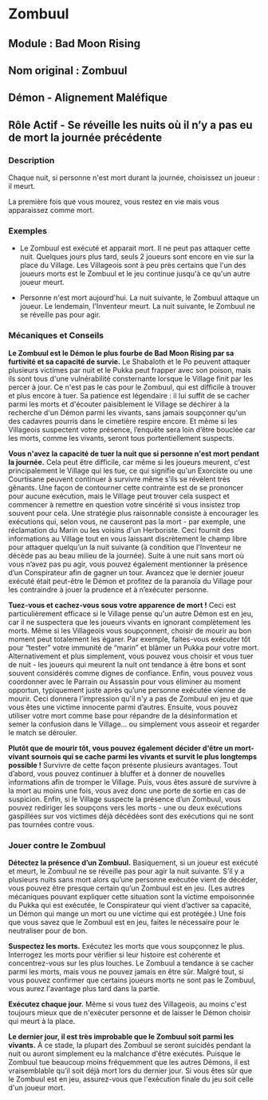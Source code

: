 # Zombuul

## Module : Bad Moon Rising

## Nom original : Zombuul

## Démon - Alignement Maléfique

## Rôle Actif - Se réveille les nuits où il n’y a pas eu de mort la journée précédente

### Description

Chaque nuit, si personne n'est mort durant la journée, choisissez un joueur : il meurt.

La première fois que vous mourez, vous restez en vie mais vous apparaissez comme mort.

### Exemples

- Le Zombuul est exécuté et apparait mort. Il ne peut pas attaquer cette nuit. Quelques jours plus tard, seuls 2 joueurs sont encore en vie sur la place du Village. Les Villageois sont à peu près certains que l'un des joueurs morts est le Zombuul et le jeu continue jusqu'à ce qu'un autre joueur meurt.

- Personne n'est mort aujourd'hui. La nuit suivante, le Zombuul attaque un joueur. Le lendemain, l'Inventeur meurt. La nuit suivante, le Zombuul ne se réveille pas pour agir.

### Mécaniques et Conseils

**Le Zombuul est le Démon le plus fourbe de Bad Moon Rising par sa furtivité et sa capacité de survie.** Le Shabaloth et le Po peuvent attaquer plusieurs victimes par nuit et le Pukka peut frapper avec son poison, mais ils sont tous d'une vulnérabilité consternante lorsque le Village finit par les percer à jour. Ce n'est pas le cas pour le Zombuul, qui est difficile à trouver et plus encore à tuer. Sa patience est légendaire : il lui suffit de se cacher parmi les morts et d'écouter paisiblement le Village se déchirer à la recherche d'un Démon parmi les vivants, sans jamais soupçonner qu'un des cadavres pourris dans le cimetière respire encore. Et même si les Villageois suspectent votre présence, l’enquête sera loin d’être bouclée car les morts, comme les vivants, seront tous portentiellement suspects.

**Vous n'avez la capacité de tuer la nuit que si personne n'est mort pendant la journée.** Cela peut être difficile, car même si les joueurs meurent, c'est principalement le Village qui les tue, ce qui signifie qu'un Exorciste ou une Courtisane peuvent continuer à survivre même s’ils se révèlent très gênants. Une façon de contourner cette contrainte est de se prononcer pour aucune exécution, mais le Village peut trouver cela suspect et commencer à remettre en question votre sincérité si vous insistez trop souvent pour cela. Une stratégie plus raisonnable consiste à encourager les exécutions qui, selon vous, ne causeront pas la mort - par exemple, une réclamation du Marin ou les voisins d'un Herboriste. Ceci fournit des informations au Village tout en vous laissant discrètement le champ libre pour attaquer quelqu’un la nuit suivante (à condition que l'Inventeur ne décède pas au beau milieu de la journée). Suite à une nuit sans mort où vous n’avez pas pu agir, vous pouvez également mentionner la présence d’un Conspirateur afin de gagner un tour. Avancez que le dernier joueur exécuté était peut-être le Démon et profitez de la paranoïa du Village pour les contraindre à jouer la prudence et à n’exécuter personne.

**Tuez-vous et cachez-vous sous votre apparence de mort !** Ceci est particulièrement efficace si le Village pense qu'un autre Démon est en jeu, car il ne suspectera que les joueurs vivants en ignorant complètement les morts. Même si les Villageois vous soupçonnent, choisir de mourir au bon moment peut totalement les égarer. Par exemple, faites-vous exécuter tôt pour “tester” votre immunité de “marin” et blâmer un Pukka pour votre mort. Alternativement et plus simplement, vous pouvez vous choisir et vous tuer de nuit - les joueurs qui meurent la nuit ont tendance à être bons et sont souvent considérés comme dignes de confiance. Enfin, vous pouvez vous coordonner avec le Parrain ou Assassin pour vous éliminer au moment opportun, typiquement juste après qu’une personne exécutée vienne de mourir. Ceci donnera l'impression qu'il n'y a pas de Zombuul en jeu et que vous êtes une victime innocente parmi d’autres. Ensuite, vous pouvez utiliser votre mort comme base pour répandre de la désinformation et semer la confusion dans le Village... ou simplement vous asseoir et regarder le match se dérouler.

**Plutôt que de mourir tôt, vous pouvez également décider d'être un mort-vivant sournois qui se cache parmi les vivants et survit le plus longtemps possible !** Survivre de cette façon présente plusieurs avantages. Tout d’abord, vous pouvez continuer à bluffer et à donner de nouvelles informations afin de tromper le Village. Puis, vous êtes assuré de survivre à la mort au moins une fois, vous avez donc une porte de sortie en cas de suspicion. Enfin, si le Village suspecte la présence d’un Zombuul, vous pouvez rediriger les soupçons vers les morts - une ou deux exécutions gaspillées sur vos victimes déjà décédées sont des exécutions qui ne sont pas tournées contre vous.

### Jouer contre le Zombuul

**Détectez la présence d’un Zombuul.** Basiquement, si un joueur est exécuté et meurt, le Zombuul ne se réveille pas pour agir la nuit suivante. S’il y a plusieurs nuits sans mort alors qu’une personne exécutée vient de décéder, vous pouvez être presque certain qu’un Zombuul est en jeu. (Les autres mécaniques pouvant expliquer cette situation sont la victime empoisonnée du Pukka qui est exécutée, le Conspirateur qui vient d’activer sa capacité, un Démon qui mange un mort ou une victime qui est protégée.) Une fois que vous savez que le Zombuul est en jeu, faites le nécessaire pour le neutraliser pour de bon.

**Suspectez les morts.** Exécutez les morts que vous soupçonnez le plus. Interrogez les morts pour vérifier si leur histoire est cohérente et concentrez-vous sur les plus louches. Le Zombuul a tendance à se cacher parmi les morts, mais vous ne pouvez jamais en être sûr. Malgré tout, si vous pouvez confirmer que certains joueurs morts ne sont pas le Zombuul, vous aurez l'avantage plus tard dans la partie.

**Exécutez chaque jour.** Même si vous tuez des Villageois, au moins c'est toujours mieux que de n'exécuter personne et de laisser le Démon choisir qui meurt à la place.

**Le dernier jour, il est très improbable que le Zombuul soit parmi les vivants.** À ce stade, la plupart des Zombuul se seront suicidés pendant la nuit ou auront simplement eu la malchance d'être exécutés. Puisque le Zombuul tue beaucoup moins fréquemment que les autres Démons, il est vraisemblable qu’il soit déjà mort lors du dernier jour. Si vous êtes sûr que le Zombuul est en jeu, assurez-vous que l'exécution finale du jeu soit celle d'un joueur mort.


